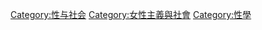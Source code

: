 {{Cat main}}

[[Category:性与社会|Category:性与社会]]
[[Category:女性主義與社會|Category:女性主義與社會]]
[[Category:性學|Category:性學]]